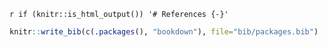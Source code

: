 `r if (knitr::is_html_output()) '# References {-}'`

```r
knitr::write_bib(c(.packages(), "bookdown"), file="bib/packages.bib")
```